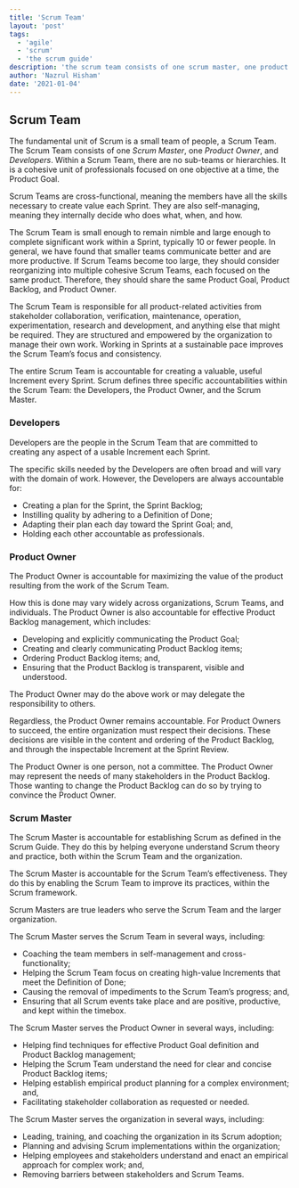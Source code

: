 ```yaml
---
title: 'Scrum Team'
layout: 'post'
tags:
  - 'agile'
  - 'scrum'
  - 'the scrum guide'
description: 'the scrum team consists of one scrum master, one product owner, and developers'
author: 'Nazrul Hisham'
date: '2021-01-04'
---
```


## Scrum Team

The fundamental unit of Scrum is a small team of people, a Scrum Team.
The Scrum Team consists of one *Scrum Master*, one *Product Owner*, and *Developers*.
Within a Scrum Team, there are no sub-teams or hierarchies.
It is a cohesive unit of professionals focused on one objective at a time, the Product Goal.

Scrum Teams are cross-functional, meaning the members have all the skills necessary to create value each Sprint. 
They are also self-managing, meaning they internally decide who does what, when, and how.

The Scrum Team is small enough to remain nimble and large enough to complete significant work within a Sprint, typically 10 or fewer people.
In general, we have found that smaller teams communicate better and are more productive.
If Scrum Teams become too large, they should consider reorganizing into multiple cohesive Scrum Teams, each focused on the same product.
Therefore, they should share the same Product Goal, Product Backlog, and Product Owner.

The Scrum Team is responsible for all product-related activities from stakeholder collaboration, verification, maintenance, operation, experimentation, research and development, and anything else that might be required.
They are structured and empowered by the organization to manage their own work. 
Working in Sprints at a sustainable pace improves the Scrum Team’s focus and consistency.

The entire Scrum Team is accountable for creating a valuable, useful Increment every Sprint. 
Scrum defines three specific accountabilities within the Scrum Team: the Developers, the Product Owner, and the Scrum Master.

### Developers

Developers are the people in the Scrum Team that are committed to creating any aspect of a usable Increment each Sprint.

The specific skills needed by the Developers are often broad and will vary with the domain of work.
However, the Developers are always accountable for:

- Creating a plan for the Sprint, the Sprint Backlog;
- Instilling quality by adhering to a Definition of Done;
- Adapting their plan each day toward the Sprint Goal; and,
- Holding each other accountable as professionals.

### Product Owner
The Product Owner is accountable for maximizing the value of the product resulting from the work of the Scrum Team. 

How this is done may vary widely across organizations, Scrum Teams, and individuals.
The Product Owner is also accountable for effective Product Backlog management, which includes:

- Developing and explicitly communicating the Product Goal;
- Creating and clearly communicating Product Backlog items;
- Ordering Product Backlog items; and,
- Ensuring that the Product Backlog is transparent, visible and understood.

The Product Owner may do the above work or may delegate the responsibility to others.

Regardless, the Product Owner remains accountable.
For Product Owners to succeed, the entire organization must respect their decisions.
These decisions are visible in the content and ordering of the Product Backlog, and through the inspectable Increment at the Sprint Review.

The Product Owner is one person, not a committee. The Product Owner may represent the needs of many stakeholders in the Product Backlog.
Those wanting to change the Product Backlog can do so by trying to convince the Product Owner.

### Scrum Master

The Scrum Master is accountable for establishing Scrum as defined in the Scrum Guide.
They do this by helping everyone understand Scrum theory and practice, both within the Scrum Team and the organization.

The Scrum Master is accountable for the Scrum Team’s effectiveness.
They do this by enabling the Scrum Team to improve its practices, within the Scrum framework.

Scrum Masters are true leaders who serve the Scrum Team and the larger organization.

The Scrum Master serves the Scrum Team in several ways, including:

- Coaching the team members in self-management and cross-functionality;
- Helping the Scrum Team focus on creating high-value Increments that meet the Definition of Done;
- Causing the removal of impediments to the Scrum Team’s progress; and,
- Ensuring that all Scrum events take place and are positive, productive, and kept within the timebox.

The Scrum Master serves the Product Owner in several ways, including:

- Helping find techniques for effective Product Goal definition and Product Backlog management;
- Helping the Scrum Team understand the need for clear and concise Product Backlog items;
- Helping establish empirical product planning for a complex environment; and,
- Facilitating stakeholder collaboration as requested or needed.

The Scrum Master serves the organization in several ways, including:

- Leading, training, and coaching the organization in its Scrum adoption;
- Planning and advising Scrum implementations within the organization;
- Helping employees and stakeholders understand and enact an empirical approach for complex work; and,
- Removing barriers between stakeholders and Scrum Teams.
